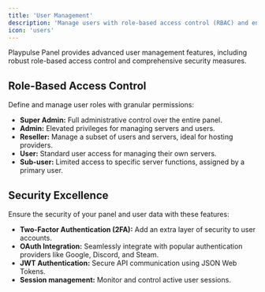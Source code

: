 ```yaml
---
title: 'User Management'
description: 'Manage users with role-based access control (RBAC) and enhance security with 2FA and OAuth.'
icon: 'users'
---
```


Playpulse Panel provides advanced user management features, including robust role-based access control and comprehensive security measures.

## Role-Based Access Control

Define and manage user roles with granular permissions:

*   **Super Admin:** Full administrative control over the entire panel.
*   **Admin:** Elevated privileges for managing servers and users.
*   **Reseller:** Manage a subset of users and servers, ideal for hosting providers.
*   **User:** Standard user access for managing their own servers.
*   **Sub-user:** Limited access to specific server functions, assigned by a primary user.

## Security Excellence

Ensure the security of your panel and user data with these features:

*   **Two-Factor Authentication (2FA):** Add an extra layer of security to user accounts.
*   **OAuth Integration:** Seamlessly integrate with popular authentication providers like Google, Discord, and Steam.
*   **JWT Authentication:** Secure API communication using JSON Web Tokens.
*   **Session management:** Monitor and control active user sessions.
